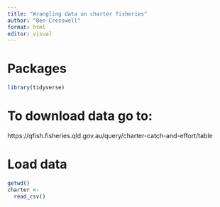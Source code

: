 ```yaml
---
title: "Wrangling data on charter fisheries"
author: "Ben Cresswell"
format: html
editor: visual
---
```




# Packages
```r
library(tidyverse)
```


# To download data go to:
https://qfish.fisheries.qld.gov.au/query/charter-catch-and-effort/table

# Load data

```r
getwd()
charter <- 
  read_csv()
```




